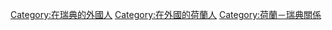 [[Category:在瑞典的外國人|Category:在瑞典的外國人]]
[[Category:在外國的荷蘭人|Category:在外國的荷蘭人]]
[[Category:荷蘭－瑞典關係|Category:荷蘭－瑞典關係]]